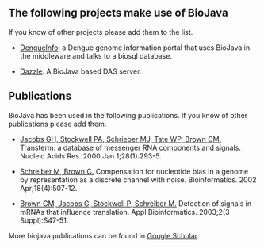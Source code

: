 == The following projects make use of BioJava ==
If you know of other projects please add them to the list.

* [http://www.dengueinfo.org/dengueinfo DengueInfo]: a Dengue genome information portal that uses BioJava in the middleware and talks to a biosql database.

* [http://www.derkholm.net/thomas/dazzle Dazzle]: A BioJava based DAS server.

== Publications ==
BioJava has been used in the following publications. If you know of other publications please add them.

* [http://www.ncbi.nlm.nih.gov/entrez/query.fcgi?cmd=Retrieve&db=pubmed&dopt=Abstract&list_uids=10592251&query_hl=5&itool=pubmed_docsum Jacobs GH, Stockwell PA, Schrieber MJ, Tate WP, Brown CM.] Transterm: a database of messenger RNA components and signals. Nucleic Acids Res. 2000 Jan 1;28(1):293-5.

* [http://www.ncbi.nlm.nih.gov/entrez/query.fcgi?cmd=Retrieve&db=pubmed&dopt=Abstract&list_uids=12016048&query_hl=2&itool=pubmed_docsum Schreiber M, Brown C.] Compensation for nucleotide bias in a genome by representation as a discrete channel with noise. Bioinformatics. 2002 Apr;18(4):507-12. 

* [http://www.ncbi.nlm.nih.gov/entrez/query.fcgi?cmd=Retrieve&db=pubmed&dopt=Abstract&list_uids=15130816&query_hl=2&itool=pubmed_docsum Brown CM, Jacobs G, Stockwell P, Schreiber M.] Detection of signals in mRNAs that influence translation. Appl Bioinformatics. 2003;2(3 Suppl):S47-51.


More biojava publications can be found in [http://scholar.google.com/scholar?q=biojava Google Scholar].